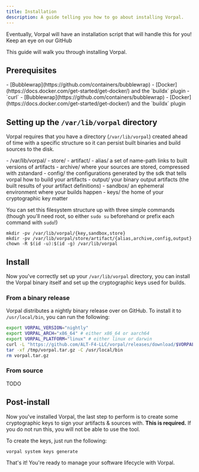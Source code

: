 ```yaml
---
title: Installation
description: A guide telling you how to go about installing Vorpal.
---
```



<Aside>
Eventually, Vorpal will have an installation script that will handle this for
you! Keep an eye on our GitHub
</Aside>

This guide will walk you through installing Vorpal.

## Prerequisites

<Tabs>
  <TabItem label="Linux">    
    - [Bubblewrap](https://github.com/containers/bubblewrap)
    - [Docker](https://docs.docker.com/get-started/get-docker/) and the `buildx` plugin
    - `curl`
  </TabItem>

  <TabItem label="macOS">
    - [Bubblewrap](https://github.com/containers/bubblewrap)
    - [Docker](https://docs.docker.com/get-started/get-docker/) and the `buildx` plugin
  </TabItem>
</Tabs>

## Setting up the `/var/lib/vorpal` directory

Vorpal requires that you have a directory (`/var/lib/vorpal`) created ahead of
time with a specific structure so it can persist built binaries and build
sources to the disk.

<FileTree>
- /var/lib/vorpal/
  - store/
    - artifact/
      - alias/ a set of name-path links to built versions of artifacts
      - archive/ where your sources are stored, compressed with zstandard
      - config/ the configurations generated by the sdk that tells vorpal how to build your artifacts
      - output/ your binary output artifacts (the built results of your artifact definitions)
  - sandbox/ an ephemeral environment where your builds happen
  - keys/ the home of your cryptographic key matter
</FileTree>

You can set this filesystem structure up with three simple commands (though
you'll need root, so either `sudo su` beforehand or prefix each command with
`sudo`!)

```shell title="Setting up Vorpal's filesystem hierarchy"
mkdir -pv /var/lib/vorpal/{key,sandbox,store}
mkdir -pv /var/lib/vorpal/store/artifact/{alias,archive,config,output}
chown -R $(id -u):$(id -g) /var/lib/vorpal
```

## Install

Now you've correctly set up your `/var/lib/vorpal` directory, you can install
the Vorpal binary itself and set up the cryptographic keys used for builds.

### From a binary release

Vorpal distributes a nightly binary release over on GitHub. To install it to
`/usr/local/bin`, you can run the following:

```bash title="Installing Vorpal's binary distribution"
export VORPAL_VERSION="nightly"
export VORPAL_ARCH="x86_64" # either x86_64 or aarch64
export VORPAL_PLATFORM="linux" # either linux or darwin
curl -L "https://github.com/ALT-F4-LLC/vorpal/releases/download/$VORPAL_VERSION/vorpal-${VORPAL_ARCH}-${VORPAL_PLATFORM}.tar.gz" -o /tmp/vorpal.tar.gz
tar -xf /tmp/vorpal.tar.gz -C /usr/local/bin
rm vorpal.tar.gz
```

### From source

TODO

## Post-install

Now you've installed Vorpal, the last step to perform is to create some
cryptographic keys to sign your artifacts & sources with. **This is required.**
If you do not run this, you will not be able to use the tool.

To create the keys, just run the following:

```bash
vorpal system keys generate
```

That's it! You're ready to manage your software lifecycle with Vorpal.
